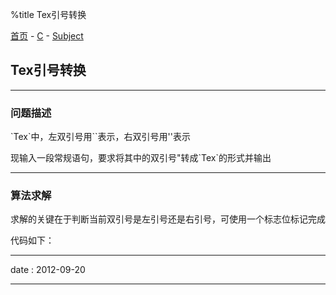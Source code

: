 %title Tex引号转换

[[../../../index|首页]] - [[../index|C]] - [[index|Subject]]
==Tex引号转换==
----
===问题描述===

`Tex`中，左双引号用``表示，右双引号用''表示

现输入一段常规语句，要求将其中的双引号"转成`Tex`的形式并输出
----
===算法求解===

求解的关键在于判断当前双引号是左引号还是右引号，可使用一个标志位标记完成

代码如下：
{{{Clang
<pre class='brush: c'>
#include <stdio.h>

int
main(int argc, char *argv[]){
    int ch;
    int flag = 1;  // 标志位，默认为左引号

    while('\n' != (ch = getchar())){
        // 只有当当前字符是引号时才做判断，其他字符原样输出
        if('"' == ch){
            printf("%s", flag ? "``" : "''");
            // 每成功转换一次就将标志位置反
            flag = !flag;
        }else{
            putchar(ch);
        }
    }

    return 0;
}  // main
</pre>
}}}
----
<red>date</red> : 2012-09-20
----
